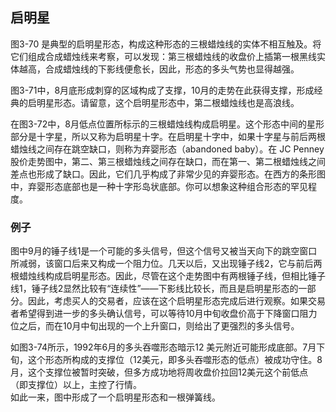 
## 启明星
图3-70 是典型的启明星形态，构成这种形态的三根蜡烛线的实体不相互触及。将它们组成合成蜡烛线来考察，可以发现：第三根蜡烛线的收盘价上插第一根黑线实体越高，合成蜡烛线的下影线便愈长，因此，形态的多头气势也显得越强。
<ImageRender alt='test1' width='auto' height='auto' path='/蜡烛图新解/12-启明星.png' />

图3-71中，8月底形成刺穿的区域构成了支撑，10月的走势在此获得支撑，形成经典的启明星形态。请留意，这个启明星形态中，第二根蜡烛线也是高浪线。
<ImageRender alt='test1' width='auto' height='auto' path='/蜡烛图新解/12-启明星2.png' />

在图3-72中，8月低点位置所标示的三根蜡烛线构成启明星。这个形态中间的星形部分是十字星，所以又称为启明星十字。在启明星十字中，如果十字星与前后两根蜡烛线之间存在跳空缺口，则称为弃婴形态（abandoned baby）。在 JC Penney 股价走势图中，第二、第三根蜡烛线之间存在缺口，而在第一、第二根蜡烛线之间差点也形成了缺口。因此，它们几乎构成了非常少见的弃婴形态。在西方的条形图中，弃婴形态底部也是一种十字形岛状底部。你可以想象这种组合形态的罕见程度。
<ImageRender alt='test1' width='auto' height='auto' path='/蜡烛图新解/12-启明星3.png' />

### 例子
图中9月的锤子线1是一个可能的多头信号，但这个信号又被当天向下的跳空窗口所减弱，该窗口后来又构成一个阻力位。几天以后，又出现锤子线2，它与前后两根蜡烛线构成启明星形态。因此，尽管在这个走势图中有两根锤子线，但相比锤子线1，锤子线2显然比较有“连续性”——下影线比较长，而且是启明星形态的一部分。因此，考虑买人的交易者，应该在这个启明星形态完成后进行观察。如果交易者希望得到进一步的多头确认信号，可以等待10月中旬收盘价高于下降窗口阻力位之后，而在10月中旬出现的一个上升窗口，则给出了更强烈的多头信号。
<ImageRender alt='test1' width='auto' height='auto' path='/蜡烛图新解/12-启明星4.png' />

如图3-74所示，1992年6月的多头吞噬形态暗示12 美元附近可能形成底部。7月下旬，这个形态所构成的支撑位（12美元，即多头吞噬形态的低点）被成功守住。8月，这个支撑位被暂时突破，但多方成功地将周收盘价拉回12美元这个前低点（即支撑位）以上，主控了行情。<br/>
如此一来，图中形成了一个启明星形态和一根弹簧线。

<ImageRender alt='test1' width='auto' height='auto' path='/蜡烛图新解/12-启明星5.png' />
